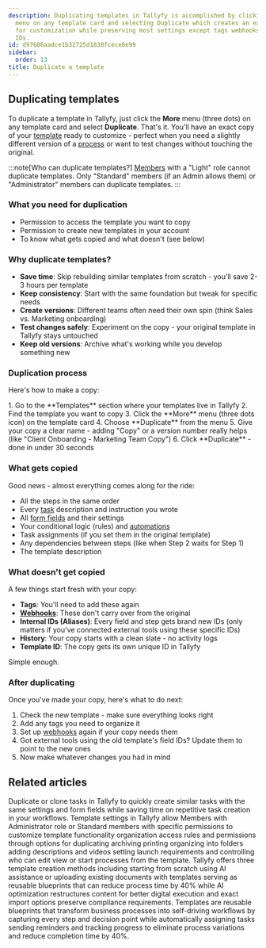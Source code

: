 ```yaml
---
description: Duplicating templates in Tallyfy is accomplished by clicking the More
  menu on any template card and selecting Duplicate which creates an exact copy ready
  for customization while preserving most settings except tags webhooks and internal
  IDs.
id: d97606aadce1b32725d1830fcece8e99
sidebar:
  order: 13
title: Duplicate a template
---
```



## Duplicating templates

To duplicate a template in Tallyfy, just click the **More** menu (three dots) on any template card and select **Duplicate**. That's it. You'll have an exact copy of your [template](/products/pro/documenting/templates/) ready to customize - perfect when you need a slightly different version of a [process](/products/pro/tracking-and-tasks/processes/) or want to test changes without touching the original.

:::note[Who can duplicate templates?]
[Members](/products/pro/documenting/members/) with a "Light" role cannot duplicate templates. Only "Standard" members (if an Admin allows them) or "Administrator" members can duplicate templates.
:::

### What you need for duplication
- Permission to access the template you want to copy
- Permission to create new templates in your account  
- To know what gets copied and what doesn't (see below)

### Why duplicate templates?
- **Save time**: Skip rebuilding similar templates from scratch - you'll save 2-3 hours per template
- **Keep consistency**: Start with the same foundation but tweak for specific needs
- **Create versions**: Different teams often need their own spin (think Sales vs. Marketing onboarding)
- **Test changes safely**: Experiment on the copy - your original template in Tallyfy stays untouched
- **Keep old versions**: Archive what's working while you develop something new

### Duplication process

Here's how to make a copy:

<Steps>
1. Go to the **Templates** section where your templates live in Tallyfy
2. Find the template you want to copy
3. Click the **More** menu (three dots icon) on the template card
4. Choose **Duplicate** from the menu
5. Give your copy a clear name - adding "Copy" or a version number really helps (like "Client Onboarding - Marketing Team Copy")
6. Click **Duplicate** - done in under 30 seconds
</Steps>

### What gets copied

Good news - almost everything comes along for the ride:
- All the steps in the same order
- Every [task](/products/pro/tracking-and-tasks/tasks/) description and instruction you wrote
- All [form fields](/products/pro/tracking-and-tasks/tasks/what-are-form-fields-in-tallyfy/) and their settings
- Your conditional logic (rules) and [automations](/products/pro/documenting/templates/automations/)
- Task assignments (if you set them in the original template)
- Any dependencies between steps (like when Step 2 waits for Step 1)
- The template description

### What doesn't get copied

A few things start fresh with your copy:
- **Tags**: You'll need to add these again
- **[Webhooks](/products/pro/integrations/webhooks/)**: These don't carry over from the original
- **Internal IDs (Aliases)**: Every field and step gets brand new IDs (only matters if you've connected external tools using these specific IDs)
- **History**: Your copy starts with a clean slate - no activity logs
- **Template ID**: The copy gets its own unique ID in Tallyfy

Simple enough.

### After duplicating

Once you've made your copy, here's what to do next:
<Steps>
1. Check the new template - make sure everything looks right
2. Add any tags you need to organize it
3. Set up [webhooks](/products/pro/integrations/webhooks/) again if your copy needs them
4. Got external tools using the old template's field IDs? Update them to point to the new ones
5. Now make whatever changes you had in mind
</Steps>


## Related articles
<CardGrid>
<LinkTitleCard header="<b>Tasks > How to duplicate or clone tasks</b>" href="/products/pro/tracking-and-tasks/tasks/duplicate-clone-tasks/" > Duplicate or clone tasks in Tallyfy to quickly create similar tasks with the same settings and form fields while saving time on repetitive task creation in your workflows. </LinkTitleCard>
<LinkTitleCard header="<b>Templates > Configure your template</b>" href="/products/pro/documenting/templates/config/" > Template settings in Tallyfy allow Members with Administrator role or Standard members with specific permissions to customize template functionality organization access rules and permissions through options for duplicating archiving printing organizing into folders adding descriptions and videos setting launch requirements and controlling who can edit view or start processes from the template. </LinkTitleCard>
<LinkTitleCard header="<b>Templates > Create templates</b>" href="/products/pro/documenting/templates/create-template/" > Tallyfy offers three template creation methods including starting from scratch using AI assistance or uploading existing documents with templates serving as reusable blueprints that can reduce process time by 40% while AI optimization restructures content for better digital execution and exact import options preserve compliance requirements. </LinkTitleCard>
<LinkTitleCard header="<b>Documenting > Templates</b>" href="/products/pro/documenting/templates/" > Templates are reusable blueprints that transform business processes into self-driving workflows by capturing every step and decision point while automatically assigning tasks sending reminders and tracking progress to eliminate process variations and reduce completion time by 40%. </LinkTitleCard>
</CardGrid>